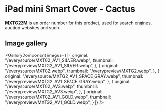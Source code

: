 
# iPad mini Smart Cover - Cactus

<Callout type='info' emoji='👉🏻'>**MXTG2ZM** is an order number for this product, used for search engines, auction websites and such.</Callout>

## Image gallery

<GalleryComponent
    images={[
      {
        original: "/everysource/MXTG2_AV1_SILVER.webp",
        thumbnail: "/everypreview/MXTG2_AV1_SILVER.webp",
      },
      {
        original: "/everysource/MXTG2.webp",
        thumbnail: "/everypreview/MXTG2.webp",
      },
      {
        original: "/everysource/MXTG2_AV1_SPACE_GRAY.webp",
        thumbnail: "/everypreview/MXTG2_AV1_SPACE_GRAY.webp",
      },
      {
        original: "/everysource/MXTG2_AV3.webp",
        thumbnail: "/everypreview/MXTG2_AV3.webp",
      },
      {
        original: "/everysource/MXTG2_AV1_GOLD.webp",
        thumbnail: "/everypreview/MXTG2_AV1_GOLD.webp",
      }
    ]}
  />
